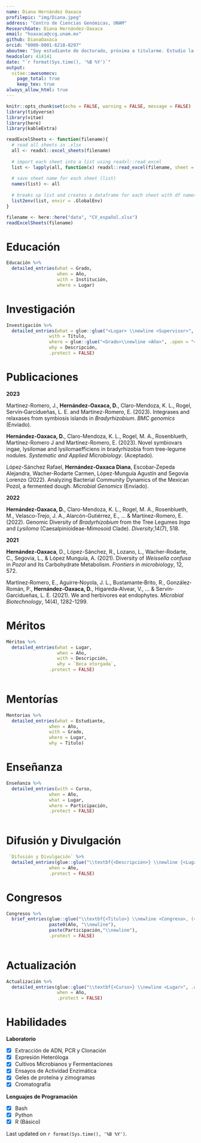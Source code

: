 ```yaml
---
name: Diana Hernández Oaxaca
profilepic: "img/Diana.jpeg"
address: "Centro de Ciencias Genómicas, UNAM"
ResearchGate: Diana Hernández-Oaxaca
email: "hoaxaca@ccg.unam.mx"
github: DianaOaxaca
orcid: "0000-0001-6218-8297"
aboutme: "Soy estudiante de doctorado, próxima a titularme. Estudio la simbiosis especialista y generalista entre bacterias y sus hospederos: plantas o animales. Me apasiona estudiar microbiología, bioquímica y ciencias ómicas. \n Disfruto de aprender y enseñar, por eso participo activamente tomando, dando y apoyando en cursos y asesorías"
headcolor: 414141
date: "`r format(Sys.time(), '%B %Y')`"
output: 
  vitae::awesomecv:
    page_total: true
    keep_tex: true
always_allow_html: true
---
```


```r
knitr::opts_chunk$set(echo = FALSE, warning = FALSE, message = FALSE)
library(tidyverse)
library(vitae)
library(here)
library(kableExtra)
```

```r
readExcelSheets <- function(filename){
  # read all sheets in .xlsx 
  all <- readxl::excel_sheets(filename)
  
  # import each sheet into a list using readxl::read_excel
  list <- lapply(all, function(x) readxl::read_excel(filename, sheet = x))
  
  # save sheet name for each sheet (list)
  names(list) <- all
  
  # breaks up list and creates a dataframe for each sheet with df names matching sheet names
  list2env(list, envir = .GlobalEnv)
}
```

```r
filename <- here::here("data", "CV_español.xlsx")
readExcelSheets(filename)
```

# Educación

```r
Educación %>% 
  detailed_entries(what = Grado,
                   when = Año,
                   with = Institución,
                   where = Lugar)
```

# Investigación

```r
Investigación %>% 
  detailed_entries(what = glue::glue("<Lugar> \\newline <Supervisor>", .open = "<", .close = ">"),
                with = Título,
                where = glue::glue("<Grado>\\newline <Año>", .open = "<", .close = ">"),
                why = Descripción,
                .protect = FALSE)
```


# Publicaciones

\footnotesize
\setlength{\leftskip}{0cm}
**2023**

\setlength{\leftskip}{1cm}
Martínez-Romero, J., **Hernández-Oaxaca, D.**, Claro-Mendoza, K. L., Rogel, Servín‐Garcidueñas, L. E. and Martínez-Romero, E. (2023). Integrases and relaxases from symbiosis islands in *Bradyrhizobium*. *BMC genomics* (Enviado).

**Hernández-Oaxaca, D.**, Claro-Mendoza, K. L., Rogel, M. A., Rosenblueth, Martínez-Romero J and Martínez-Romero, E. (2023). Novel symbiovars ingae, lysilomae and lysilomaefficiens in bradyrhizobia from tree-legume nodules. *Systematic and Applied Microbiology*. (Aceptado).

López-Sánchez Rafael, **Hernández-Oaxaca Diana**, Escobar-Zepeda Alejandra, Wacher-Rodarte Carmen, López-Munguía Agustín and Segovia Lorenzo (2022). Analyzing Bacterial Community Dynamics of the Mexican Pozol, a fermented dough. *Microbial Genomics* (Enviado).

\setlength{\leftskip}{0cm}
**2022**

\setlength{\leftskip}{1cm}
**Hernández-Oaxaca, D.**, Claro-Mendoza, K. L., Rogel, M. A., Rosenblueth, M., Velasco-Trejo, J. A., Alarcón-Gutiérrez, E., ... & Martínez-Romero, E. (2022). Genomic Diversity of *Bradyrhizobium* from the Tree Legumes *Inga* and *Lysiloma* (Caesalpinioideae-Mimosoid Clade). *Diversity*,14(7), 518.

\setlength{\leftskip}{0cm}
**2021**

\setlength{\leftskip}{1cm}
**Hernández-Oaxaca**, D., López-Sánchez, R., Lozano, L., Wacher-Rodarte, C., Segovia, L., & López Munguía, A. (2021). Diversity of *Weissella confusa* in *Pozol* and Its Carbohydrate Metabolism. *Frontiers in microbiology*, 12, 572.

Martínez‐Romero, E., Aguirre‐Noyola, J. L., Bustamante‐Brito, R., González‐Román, P., **Hernández‐Oaxaca, D.**, Higareda‐Alvear, V., ... & Servín‐Garcidueñas, L. E. (2021). We and herbivores eat endophytes. *Microbial Biotechnology*, 14(4), 1282-1299. 

\setlength{\leftskip}{0cm}

# Méritos
\footnotesize

```r
Méritos %>% 
  detailed_entries(what = Lugar,
                   when = Año,
                   with = Descripción,
                   why = `Beca otorgada`,
                .protect = FALSE)
                
```

# Mentorías
\footnotesize
```r
Mentorias %>% 
  detailed_entries(what = Estudiante,
                when = Año,
                with = Grado,
                where = Lugar,
                why = Titulo)
```

# Enseñanza
```r
Enseñanza %>% 
  detailed_entries(with = Curso,
                when = Año,
                what = Lugar,
                where = Participación,
                .protect = FALSE)
                
```

# Difusión y Divulgación
```r
 `Difusión y Divulgación` %>% 
  detailed_entries(glue::glue("\\textbf{<Descripción>} \\newline {<Lugar>}", .open = "<", .close = ">"),
                when = Año,
                .protect = FALSE)
```

# Congresos
```r
Congresos %>% 
  brief_entries(glue::glue("\\textbf{<Titulo>} \\newline <Congreso>, (<Lugar>)", .open = "<", .close = ">"),
                paste0(Año, "\\newline"),
                paste(Participación,"\\newline"),
                .protect = FALSE)
                
```

# Actualización
```r
Actualización %>%
  detailed_entries(glue::glue("\\textbf{<Curso>} \\newline <Lugar>", .open = "<", .close = ">"),
                   when = Año,
                   .protect = FALSE)
```


# Habilidades
**Laboratorio**						

- [x] Extracción de ADN, PCR y Clonación
- [x] Expresión Heteróloga
- [x] Cultivos Microbianos y Fermentaciones
- [x] Ensayos de Actividad Enzimática
- [x] Geles de proteína y zimogramas
- [x] Cromatografía

**Lenguajes de Programación**

- [x] Bash
- [x] Python
- [x] R (Básico)




Last updated on `r format(Sys.time(), '%B %Y')`.
